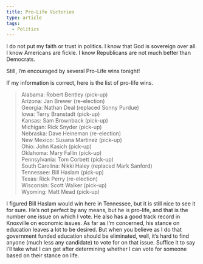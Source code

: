 ```yaml
---
title: Pro-Life Victories
type: article
tags:
  - Politics
---
```


I do not put my faith or trust in politics. I know that God is sovereign over all. I know Americans are fickle. I know Republicans are not much better than Democrats.

Still, I’m encouraged by several Pro-Life wins tonight!

If my information is correct, here is the list of pro-life wins.

> Alabama: Robert Bentley (pick-up)  
> Arizona: Jan Brewer (re-election)  
> Georgia: Nathan Deal (replaced Sonny Purdue)  
> Iowa: Terry Branstadt (pick-up)  
> Kansas: Sam Brownback (pick-up)  
> Michigan: Rick Snyder (pick-up)  
> Nebraska: Dave Heineman (re-election)  
> New Mexico: Susana Martinez (pick-up)  
> Ohio: John Kasich (pick-up)  
> Oklahoma: Mary Fallin (pick-up)  
> Pennsylvania: Tom Corbett (pick-up)  
> South Carolina: Nikki Haley (replaced Mark Sanford)  
> Tennessee: Bill Haslam (pick-up)  
> Texas: Rick Perry (re-election)  
> Wisconsin: Scott Walker (pick-up)  
> Wyoming: Matt Mead (pick-up)

I figured Bill Haslam would win here in Tennessee, but it is still nice to see it for sure. He’s not perfect by any means, but he is pro-life, and that is the number one issue on which I vote. He also has a good track record in Knoxville on economic issues. As far as I’m concerned, his stance on education leaves a lot to be desired. But when you believe as I do that government funded education should be eliminated, well, it’s hard to find anyone (much less any candidate) to vote for on that issue. Suffice it to say I’ll take what I can get after determining whether I can vote for someone based on their stance on life.
